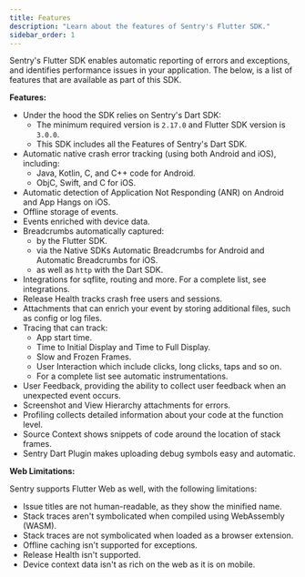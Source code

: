 ```yaml
---
title: Features
description: "Learn about the features of Sentry's Flutter SDK."
sidebar_order: 1
---
```


Sentry's Flutter SDK enables automatic reporting of errors and exceptions, and identifies performance issues in your application. The below, is a list of features that are available as part of this SDK.

**Features:**

- Under the hood the SDK relies on <Link to="/platforms/dart">Sentry's Dart SDK</Link>:
    - The minimum required version is `2.17.0` and Flutter SDK version is `3.0.0`.
    - This SDK includes all the <Link to="/platforms/dart/features">Features of Sentry's Dart SDK</Link>.
- Automatic native crash error tracking (using both <Link to="/platforms/android">Android</Link> and <Link to="/platforms/apple/guides/ios">iOS</Link>), including:
    - Java, Kotlin, C, and C++ code for Android.
    - ObjC, Swift, and C for iOS.
- Automatic detection of <Link to="/platforms/android/configuration/app-not-respond">Application Not Responding (ANR)</Link> on Android and <Link to="/platforms/apple/guides/ios/configuration/app-hangs/">App Hangs</Link> on iOS.
- Offline storage of events.
- Events <PlatformLink to="/enriching-events/context">enriched</PlatformLink> with device data.
- Breadcrumbs automatically captured:
    - by the <PlatformLink to="/enriching-events/breadcrumbs/#automatic-breadcrumbs">Flutter SDK</PlatformLink>.
    - via the Native SDKs <Link to="/platforms/android/enriching-events/breadcrumbs/#automatic-breadcrumbs">Automatic Breadcrumbs for Android</Link> and <Link to="/platforms/apple/enriching-events/breadcrumbs/#automatic-breadcrumbs">Automatic Breadcrumbs for iOS</Link>.
    - as well as `http` with the <Link to="/platforms/dart/enriching-events/breadcrumbs/#automatic-breadcrumbs">Dart SDK</Link>.
- Integrations for sqflite, routing and more. For a complete list, see <PlatformLink to="/integrations">integrations</PlatformLink>.
- <Link to="/product/releases/health">Release Health</Link> tracks crash free users and sessions.
- <PlatformLink to="/enriching-events/attachments">Attachments</PlatformLink> that can enrich your event by storing additional files, such as config or log files.
- <PlatformLink to="/tracing">Tracing</PlatformLink> that can track:
  - <PlatformLink to="/integrations/app-start-instrumentation">App start time</PlatformLink>.
  - <PlatformLink to="/integrations/routing-instrumentation/#time-to-initial-display">Time to Initial Display and Time to Full Display</PlatformLink>.
  - <PlatformLink to="/integrations/slow-and-frozen-frames-instrumentation">Slow and Frozen Frames</PlatformLink>.
  - <PlatformLink to="/integrations/user-interaction-instrumentation">User Interaction</PlatformLink> which include clicks, long clicks, taps and so on.
  - For a complete list see <PlatformLink to="/tracing/instrumentation/automatic-instrumentation">automatic instrumentations</PlatformLink>.
- <PlatformLink to="/user-feedback">User Feedback</PlatformLink>, providing the ability to collect user feedback when an unexpected event occurs.
- <PlatformLink to="/enriching-events/screenshots">Screenshot</PlatformLink> and <PlatformLink to="/enriching-events/viewhierarchy">View Hierarchy</PlatformLink> attachments for errors.
- <PlatformLink to="/profiling">Profiling</PlatformLink> collects detailed information about your code at the function level.
- <PlatformLink to="/data-management/debug-files/source-context">Source Context</PlatformLink> shows snippets of code around the location of stack frames.
- <PlatformLink to="/upload-debug">Sentry Dart Plugin</PlatformLink> makes uploading debug symbols easy and automatic.

**Web Limitations:**

Sentry supports Flutter Web as well, with the following limitations:

- Issue titles are not human-readable, as they show the minified name.
- Stack traces aren't symbolicated when compiled using WebAssembly (WASM).
- Stack traces are not symbolicated when loaded as a browser extension.
- Offline caching isn't supported for exceptions.
- <Link to="/product/releases/health">Release Health</Link> isn't supported.
- Device context data isn't as rich on the web as it is on mobile.

